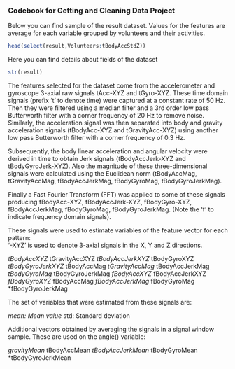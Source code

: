 ### Codebook for Getting and Cleaning Data Project

Below you can find sample of the result dataset.
Values for the features are average for each variable grouped by volunteers and their activities.

```r
head(select(result,Volunteers:tBodyAccStdZ))
```
Here you can find details about fields of the dataset
```r
str(result)
```
The features selected for the dataset come from the accelerometer and gyroscope 3-axial raw signals tAcc-XYZ and tGyro-XYZ. These time domain signals (prefix 't' to denote time) were captured at a constant rate of 50 Hz. Then they were filtered using a median filter and a 3rd order low pass Butterworth filter with a corner frequency of 20 Hz to remove noise. Similarly, the acceleration signal was then separated into body and gravity acceleration signals (tBodyAcc-XYZ and tGravityAcc-XYZ) using another low pass Butterworth filter with a corner frequency of 0.3 Hz. 

Subsequently, the body linear acceleration and angular velocity were derived in time to obtain Jerk signals (tBodyAccJerk-XYZ and tBodyGyroJerk-XYZ). Also the magnitude of these three-dimensional signals were calculated using the Euclidean norm (tBodyAccMag, tGravityAccMag, tBodyAccJerkMag, tBodyGyroMag, tBodyGyroJerkMag). 

Finally a Fast Fourier Transform (FFT) was applied to some of these signals producing fBodyAcc-XYZ, fBodyAccJerk-XYZ, fBodyGyro-XYZ, fBodyAccJerkMag, fBodyGyroMag, fBodyGyroJerkMag. (Note the 'f' to indicate frequency domain signals). 

These signals were used to estimate variables of the feature vector for each pattern:  
'-XYZ' is used to denote 3-axial signals in the X, Y and Z directions.

*tBodyAccXYZ
*tGravityAccXYZ
*tBodyAccJerkXYZ
*tBodyGyroXYZ
*tBodyGyroJerkXYZ
*tBodyAccMag
*tGravityAccMag
*tBodyAccJerkMag
*tBodyGyroMag
*tBodyGyroJerkMag
*fBodyAccXYZ
*fBodyAccJerkXYZ
*fBodyGyroXYZ
*fBodyAccMag
*fBodyAccJerkMag
*fBodyGyroMag
*fBodyGyroJerkMag

The set of variables that were estimated from these signals are: 

*mean: Mean value
*std: Standard deviation

Additional vectors obtained by averaging the signals in a signal window sample. These are used on the angle() variable:

*gravityMean
*tBodyAccMean
*tBodyAccJerkMean
*tBodyGyroMean
*tBodyGyroJerkMean